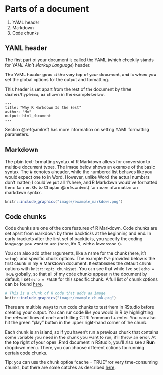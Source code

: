 # Parts of a document {#intro}

1. YAML header
2. Markdown
3. Code chunks

## YAML header

The first part of your document is called the YAML (which cheekily stands for *YAML Ain't Markup Language*) header. 

The YAML header goes at the very top of your document, and is where you set the global options for the output and formatting. 

This header is set apart from the rest of the document by three dashes/hyphens, as shown in the example below.

```
---
title: "Why R Markdown Is the Best"
author: "Me"
output: html_document
---
```

Section \@ref(yamlref) has more information on setting YAML formatting parameters.

## Markdown {#markintro}

The plain text-formatting syntax of R Markdown allows for conversion to multiple document types. The image below shows an example of the basic syntax. The \# denotes a header, while the numbered list behaves like you would expect one to in Word. However, unlike Word, the actual numbers don't matter; I could've put all 1's here, and R Markdown would've formatted them for me. Go to Chapter \@ref(content) for more information on markdown syntax.

```r
knitr::include_graphics("images/example_markdown.png")
```

## Code chunks {#chunkex}

Code chunks are one of the core features of R Markdown. Code chunks are set apart from markdown by three backticks at the beginning and end. In curly brackets after the first set of backticks, you specify the coding language you want to use (here, it's R, with a lowercase r). 

You can also add other arguments, like a name for the chunk (here, it's `setup`), and specific chunk options. The example I've provided below is the first chunk in my R Markdown document. It establishes the default chunk options with `knitr::opts_chunk$set`. You can see that while I've set `echo = TRUE` globally, so that all of my code chunks appear in the document by default, I set `echo = FALSE` for this specific chunk. A full list of chunk options can be found [here](https://rstudio.com/wp-content/uploads/2015/03/rmarkdown-reference.pdf).

```r
# This is a chunk of R code that adds an image
knitr::include_graphics("images/example_chunk.png")
```

There are multiple ways to run code chunks to test them in RStudio before creating your output. You can run code like you would in R by highlighting the relevant lines of code and hitting CTRL/command + enter. You can also hit the green "play" button in the upper right-hand corner of the chunk. 

Each chunk is an island, so if you haven't run a previous chunk that contains some variable you need in the chunk you want to run, it'll throw an error. At the top right of your open .Rmd document in RStudio, you'll also see a **Run** dropdown menu. There, you can choose different options for running certain code chunks.

Tip: you can use the chunk option "cache = TRUE" for very time-consuming chunks, but there are some catches as described [here](https://bookdown.org/yihui/rmarkdown-cookbook/cache.html).